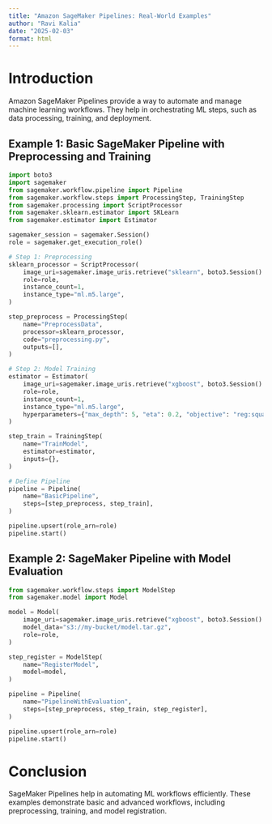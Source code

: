 ```yaml
---
title: "Amazon SageMaker Pipelines: Real-World Examples"
author: "Ravi Kalia"
date: "2025-02-03"
format: html
---
```


# Introduction
Amazon SageMaker Pipelines provide a way to automate and manage machine learning workflows. They help in orchestrating ML steps, such as data processing, training, and deployment.

## Example 1: Basic SageMaker Pipeline with Preprocessing and Training

```python
import boto3
import sagemaker
from sagemaker.workflow.pipeline import Pipeline
from sagemaker.workflow.steps import ProcessingStep, TrainingStep
from sagemaker.processing import ScriptProcessor
from sagemaker.sklearn.estimator import SKLearn
from sagemaker.estimator import Estimator

sagemaker_session = sagemaker.Session()
role = sagemaker.get_execution_role()

# Step 1: Preprocessing
sklearn_processor = ScriptProcessor(
    image_uri=sagemaker.image_uris.retrieve("sklearn", boto3.Session().region_name, version="0.23-1"),
    role=role,
    instance_count=1,
    instance_type="ml.m5.large",
)

step_preprocess = ProcessingStep(
    name="PreprocessData",
    processor=sklearn_processor,
    code="preprocessing.py",
    outputs=[],
)

# Step 2: Model Training
estimator = Estimator(
    image_uri=sagemaker.image_uris.retrieve("xgboost", boto3.Session().region_name, "latest"),
    role=role,
    instance_count=1,
    instance_type="ml.m5.large",
    hyperparameters={"max_depth": 5, "eta": 0.2, "objective": "reg:squarederror"},
)

step_train = TrainingStep(
    name="TrainModel",
    estimator=estimator,
    inputs={},
)

# Define Pipeline
pipeline = Pipeline(
    name="BasicPipeline",
    steps=[step_preprocess, step_train],
)

pipeline.upsert(role_arn=role)
pipeline.start()
```

## Example 2: SageMaker Pipeline with Model Evaluation

```python
from sagemaker.workflow.steps import ModelStep
from sagemaker.model import Model

model = Model(
    image_uri=sagemaker.image_uris.retrieve("xgboost", boto3.Session().region_name, "latest"),
    model_data="s3://my-bucket/model.tar.gz",
    role=role,
)

step_register = ModelStep(
    name="RegisterModel",
    model=model,
)

pipeline = Pipeline(
    name="PipelineWithEvaluation",
    steps=[step_preprocess, step_train, step_register],
)

pipeline.upsert(role_arn=role)
pipeline.start()
```

# Conclusion
SageMaker Pipelines help in automating ML workflows efficiently. These examples demonstrate basic and advanced workflows, including preprocessing, training, and model registration.
